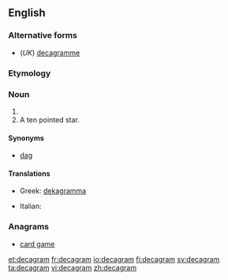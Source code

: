 ==English==

===Alternative forms===
* (''UK'') [[decagramme]]

===Etymology===
{{prefix|deca|gram}}

===Noun===
{{en-noun}}

# {{SI-unit|deca|gram|mass}}
# A ten pointed star.

====Synonyms====
* [[dag]]

====Translations====
{{trans-top|ten grams}}
* Greek: [[dekagramma]]
{{trans-mid}}
* Italian: {{t-|it|decagrammo|m}}
{{trans-bottom}}

===Anagrams===
* [[card game#English|card game]]

[[et:decagram]]
[[fr:decagram]]
[[io:decagram]]
[[fi:decagram]]
[[sv:decagram]]
[[ta:decagram]]
[[vi:decagram]]
[[zh:decagram]]
